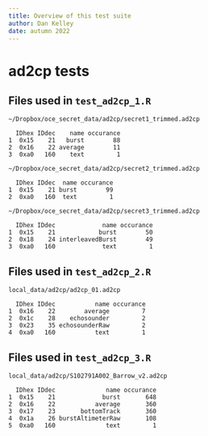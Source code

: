 ```yaml
---
title: Overview of this test suite
author: Dan Kelley
date: autumn 2022
---
```


# ad2cp tests

## Files used in `test_ad2cp_1.R`

`~/Dropbox/oce_secret_data/ad2cp/secret1_trimmed.ad2cp`

      IDhex IDdec    name occurance
    1  0x15    21   burst        88
    2  0x16    22 average        11
    3  0xa0   160    text         1

`~/Dropbox/oce_secret_data/ad2cp/secret2_trimmed.ad2cp`


      IDhex IDdec  name occurance
    1  0x15    21 burst        99
    2  0xa0   160  text         1

`~/Dropbox/oce_secret_data/ad2cp/secret3_trimmed.ad2cp`

      IDhex IDdec             name occurance
    1  0x15    21            burst        50
    2  0x18    24 interleavedBurst        49
    3  0xa0   160             text         1




## Files used in `test_ad2cp_2.R`

`local_data/ad2cp/ad2cp_01.ad2cp`

      IDhex IDdec           name occurance
    1  0x16    22        average         7
    2  0x1c    28    echosounder         2
    3  0x23    35 echosounderRaw         2
    4  0xa0   160           text         1


## Files used in `test_ad2cp_3.R`

`local_data/ad2cp/S102791A002_Barrow_v2.ad2cp`

      IDhex IDdec              name occurance
    1  0x15    21             burst       648
    2  0x16    22           average       360
    3  0x17    23       bottomTrack       360
    4  0x1a    26 burstAltimeterRaw       108
    5  0xa0   160              text         1

